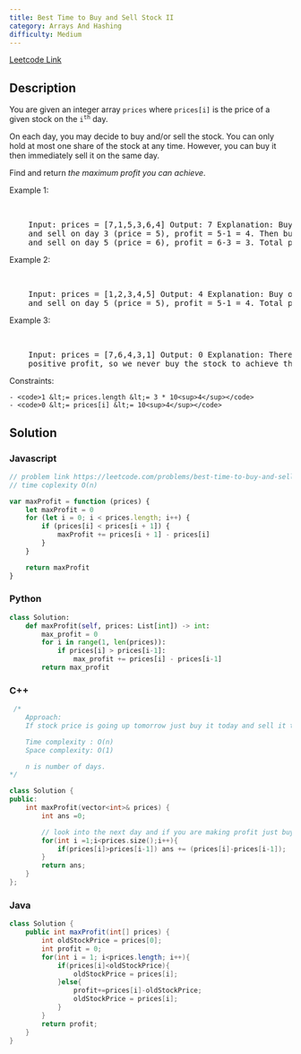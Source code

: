 ```yaml
---
title: Best Time to Buy and Sell Stock II
category: Arrays And Hashing
difficulty: Medium
---
```


<Callout>

[Leetcode Link](https://leetcode.com/problems/best-time-to-buy-and-sell-stock-ii)

</Callout>

## Description

You are given an integer array <code>prices</code> where <code>prices[i]</code> is the price of a given stock on the <code>i<sup>th</sup></code> day.

On each day, you may decide to buy and/or sell the stock. You can only hold at most one share of the stock at any time. However, you can buy it then immediately sell it on the same day.

Find and return _the maximum profit you can achieve_.

Example 1:

<br />

<pre className="overflow-x-auto">
	Input: prices = [7,1,5,3,6,4] Output: 7 Explanation: Buy on day 2 (price = 1)
	and sell on day 3 (price = 5), profit = 5-1 = 4. Then buy on day 4 (price = 3)
	and sell on day 5 (price = 6), profit = 6-3 = 3. Total profit is 4 + 3 = 7.
</pre>

Example 2:

<br />

<pre className="overflow-x-auto">
	Input: prices = [1,2,3,4,5] Output: 4 Explanation: Buy on day 1 (price = 1)
	and sell on day 5 (price = 5), profit = 5-1 = 4. Total profit is 4.
</pre>

Example 3:

<br />

<pre className="overflow-x-auto">
	Input: prices = [7,6,4,3,1] Output: 0 Explanation: There is no way to make a
	positive profit, so we never buy the stock to achieve the maximum profit of 0.
</pre>

Constraints:

    - <code>1 &lt;= prices.length &lt;= 3 * 10<sup>4</sup></code>
    - <code>0 &lt;= prices[i] &lt;= 10<sup>4</sup></code>

## Solution

### Javascript

```javascript
// problem link https://leetcode.com/problems/best-time-to-buy-and-sell-stock-ii
// time coplexity O(n)

var maxProfit = function (prices) {
	let maxProfit = 0
	for (let i = 0; i < prices.length; i++) {
		if (prices[i] < prices[i + 1]) {
			maxProfit += prices[i + 1] - prices[i]
		}
	}

	return maxProfit
}
```

### Python

```python
class Solution:
    def maxProfit(self, prices: List[int]) -> int:
        max_profit = 0
        for i in range(1, len(prices)):
            if prices[i] > prices[i-1]:
                max_profit += prices[i] - prices[i-1]
        return max_profit

```

### C++

```cpp
 /*
    Approach:
    If stock price is going up tomorrow just buy it today and sell it tomorrow.

    Time complexity : O(n)
    Space complexity: O(1)

    n is number of days.
*/

class Solution {
public:
    int maxProfit(vector<int>& prices) {
        int ans =0;

        // look into the next day and if you are making profit just buy it today.
        for(int i =1;i<prices.size();i++){
            if(prices[i]>prices[i-1]) ans += (prices[i]-prices[i-1]);
        }
        return ans;
    }
};
```

### Java

```java
class Solution {
    public int maxProfit(int[] prices) {
        int oldStockPrice = prices[0];
        int profit = 0;
        for(int i = 1; i<prices.length; i++){
            if(prices[i]<oldStockPrice){
                oldStockPrice = prices[i];
            }else{
                profit+=prices[i]-oldStockPrice;
                oldStockPrice = prices[i];
            }
        }
        return profit;
    }
}

```
